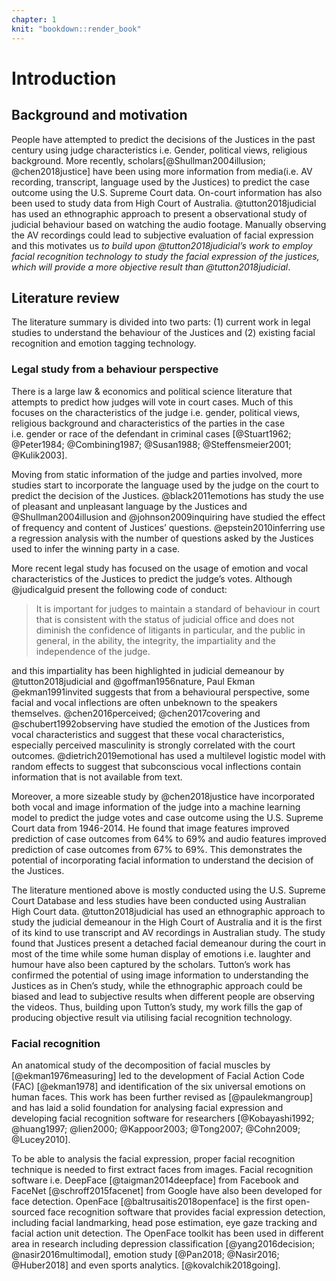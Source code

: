 ```yaml
---
chapter: 1
knit: "bookdown::render_book"
---
```


# Introduction {#ch:intro}

## Background and motivation

People have attempted to predict the decisions of the Justices in the past  century using judge characteristics i.e. Gender, political views, religious background. More recently, scholars[@Shullman2004illusion; @chen2018justice] have been using more information from media(i.e. AV recording, transcript, language used by the Justices) to predict the case outcome using the U.S. Supreme Court data. On-court information has also been used to study data from High Court of Australia. @tutton2018judicial has used an ethnographic approach to present a observational study of judicial behaviour based on watching the audio footage. Manually observing the AV recordings could lead to subjective evaluation of facial expression and this motivates us *to build upon @tutton2018judicial's work to employ facial recognition technology to study the facial expression of the justices, which will provide a more objective result than @tutton2018judicial*.
 
## Literature review

The literature summary is divided into two parts: (1) current work in legal studies to understand the behaviour of the Justices and (2) existing facial recognition and emotion tagging technology.  

### Legal study from a behaviour perspective 

There is a large law & economics and political science literature that attempts to predict how judges will vote in court cases. Much of this focuses on the characteristics of the judge i.e. gender, political views, religious background and characteristics of the parties in the case i.e. gender or race of the defendant in criminal cases [@Stuart1962; @Peter1984; @Combining1987; @Susan1988; @Steffensmeier2001; @Kulik2003]. 

Moving from static information of the judge and parties involved, more studies start to incorporate the language used by the judge on the court to predict the decision of the Justices. @black2011emotions has study the use of pleasant and unpleasant language by the Justices and @Shullman2004illusion and @johnson2009inquiring have studied the effect of frequency and content of Justices' questions. @epstein2010inferring use a regression analysis with the number of questions asked by the Justices used to infer the winning party in a case. 

More recent legal study has focused on the usage of emotion and vocal characteristics of the Justices to predict the judge's votes. Although @judicalguid present the following code of conduct:

>It is important for judges to maintain a standard of behaviour in court that is consistent with the status of judicial office and does not diminish the confidence of litigants in particular, and the public in general, in the ability, the integrity, the impartiality and the independence of the judge. 

and this impartiality has been highlighted in judicial demeanour by  @tutton2018judicial and @goffman1956nature, Paul Ekman @ekman1991invited suggests that from a behavioural perspective, some facial and vocal inflections are often unbeknown to the speakers themselves. @chen2016perceived; @chen2017covering and  @schubert1992observing have studied the emotion of the Justices from vocal characteristics and suggest that these vocal characteristics, especially perceived masculinity is strongly correlated with the court outcomes. @dietrich2019emotional has used a multilevel logistic model with random effects to suggest that subconscious vocal inflections contain information that is not available from text. 

Moreover, a more sizeable study by @chen2018justice have incorporated both vocal and image information of the judge into a machine learning model to predict the judge votes and case outcome using the U.S. Supreme Court data from 1946-2014. He found that image features improved prediction of case outcomes from 64% to 69% and audio features improved prediction of case outcomes from 67% to 69%. This demonstrates the potential of incorporating facial information to understand the decision of the Justices. 

The literature mentioned above is mostly conducted using the U.S. Supreme Court Database and less studies have been conducted using Australian High Court data. @tutton2018judicial has used an ethnographic approach to study the judicial demeanour in the High Court of Australia  and it is the first of its kind to use transcript and AV recordings in Australian study. The study found that Justices present a detached facial demeanour during the court in most of the time while some human display of emotions i.e. laughter and humour have also been captured by the scholars. Tutton's work has confirmed the potential of using image information to understanding the Justices as in Chen's study, while the ethnographic approach could be biased and lead to subjective results when different people are observing the videos. Thus, building upon Tutton's study, my work fills the gap of producing objective result via utilising facial recognition technology. 



### Facial recognition

An anatomical study of the decomposition of facial muscles by [@ekman1976measuring] led to the development of Facial Action Code (FAC) [@ekman1978] and identification of the six universal emotions on human faces. This work has been further revised as [@paulekmangroup] and has laid a solid foundation for analysing facial expression and developing facial recognition software for researchers [@Kobayashi1992; @huang1997; @lien2000; @Kappoor2003; @Tong2007; @Cohn2009; @Lucey2010]. 

To be able to analysis the facial expression, proper facial recognition technique is needed to first extract faces from images. Facial recognition software i.e. DeepFace [@taigman2014deepface] from Facebook and FaceNet [@schroff2015facenet] from Google have also been developed for face detection. OpenFace [@baltrusaitis2018openface] is the first open-sourced face recognition software that provides facial expression detection, including facial landmarking, head pose estimation, eye gaze tracking and facial action unit detection. The OpenFace toolkit has been used in different area in research including depression classification [@yang2016decision; @nasir2016multimodal], emotion study [@Pan2018; @Nasir2016; @Huber2018] and even sports analytics. [@kovalchik2018going].

<!-- ## Research Question  -->

<!-- (placeholder) -->

<!-- - Extract facial expression data of the Justices from videos of High Court of Australia -->

<!-- - Merge with data from text transcript -->

<!-- - Statistically model judges facial expressions -->

<!-- - Provide an **objective** source of data to study the problem -->

<!-- - Do the results agree or disagree with Tutton's findings, that the justices are appearing impartial? -->

<!-- Two questions can be explained by the model:  -->

<!-- - Do the justices' expression differ from case to case?  -->
<!-- - Do the justices' expression differ when different parties are speaking? -->


<!-- The aim of this study is to use facial recognition technology to detect judicial thinking and thus their decisions. There are four specific objectives: -->
<!-- • Read in video streams and convert into a numerical data format. -->
<!-- • Perform data quality checks to investigate video and data quality. -->
<!-- • Exploratory data analysis of the facial expression, transcript variables and outcomes. -->
<!-- • Explore models to predict the appeal outcomes based on facial expression and text analysis. -->




<!-- ## Significance  -->

<!-- (placeholder) -->

<!-- Facial recognition analysis of the videos provides a way to **objectively** and **automatically** assess judicial behaviour. -->
